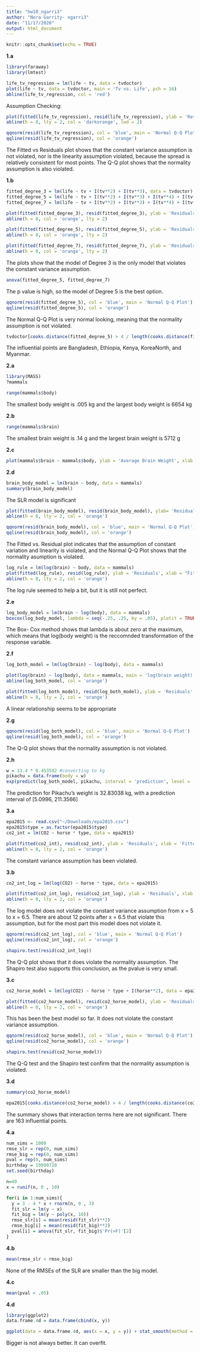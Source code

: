 ```yaml
---
title: "hw10_ngarri3"
author: "Nora Garrity- ngarri3"
date: "11/17/2020"
output: html_document
---
```


```r
knitr::opts_chunk$set(echo = TRUE)
```

**1.a**
```r
library(faraway)
library(lmtest)

life_tv_regression = lm(life ~ tv, data = tvdoctor)
plot(life ~ tv, data = tvdoctor, main = 'Tv vs. Life', pch = 16)
abline(life_tv_regression, col = 'red')
```

Assumption Checking:
```r
plot(fitted(life_tv_regression), resid(life_tv_regression), ylab = 'Residuals', xlab = 'Fitted', main = 'Fitted vs. Residuals', pch = 16, col = 'blue')
abline(h = 0, lty = 2, col = 'darkorange', lwd = 2)

qqnorm(resid(life_tv_regression), col = 'blue', main = 'Normal Q-Q Plot')
qqline(resid(life_tv_regression), col = 'orange')
```

The Fitted vs Residuals plot shows that the constant variance assumption is not violated, nor is the linearity assumption violated, because  the spread is relatively consistent for most points. The Q-Q plot shows that the normality assumption is also violated.

**1.b**
```r
fitted_degree_3 = lm(life ~ tv + I(tv**2) + I(tv**3), data = tvdoctor)
fitted_degree_5 = lm(life ~ tv + I(tv**2) + I(tv**3) + I(tv**4) + I(tv**5), data = tvdoctor)
fitted_degree_7 = lm(life ~ tv + I(tv**2) + I(tv**3) + I(tv**4) + I(tv**5) +I(tv**6) + I(tv**7), data = tvdoctor)

plot(fitted(fitted_degree_3), resid(fitted_degree_3), ylab = 'Residuals', xlab = 'Fitted', main = 'Degree 3', col = 'blue', pch = 16)
abline(h = 0, col = 'orange', lty = 2)

plot(fitted(fitted_degree_5), resid(fitted_degree_5), ylab = 'Residuals', xlab = 'Fitted', main = 'Degree 5', col = 'blue', pch = 16)
abline(h = 0, col = 'orange', lty = 2)

plot(fitted(fitted_degree_7), resid(fitted_degree_7), ylab = 'Residuals', xlab = 'Fitted', main = 'Degree 7', col = 'blue', pch = 16)
abline(h = 0, col = 'orange', lty = 2)
```

The plots show that the model of Degree 3 is the only model that violates the constant variance assumption. 

```r
anova(fitted_degree_5, fitted_degree_7)
```
The p value is high, so the model of Degree 5 is the best option.

```r
qqnorm(resid(fitted_degree_5), col = 'blue', main = 'Normal Q-Q Plot')
qqline(resid(fitted_degree_5), col = 'orange')
```

The Normal Q-Q Plot is very normal looking, meaning that the normality assumption is not violated.

```r
tvdoctor[cooks.distance(fitted_degree_5) > 4 / length(cooks.distance(fitted_degree_5)), ]
```

The influential points are Bangladesh, Ethiopia, Kenya, KoreaNorth, and Myanmar. 

**2.a**
```r
library(MASS)
?mammals 

range(mammals$body)
```
 The smallest body weight is .005 kg and the largest body weight is 6654 kg

**2.b**
```r
range(mammals$brain)
```
 The smallest brain weight is .14 g and the largest brain weight is 5712 g

**2.c**
```r
plot(mammals$brain ~ mammals$body, ylab = 'Average Brain Weight', xlab = 'Average Body Weight', main = 'Avg Brain Weight vs. Avg Body Weight', col = 'blue', pch = 16)
```

**2.d**
```r
brain_body_model = lm(brain ~ body, data = mammals)
summary(brain_body_model)
```
The SLR model is significant

```r
plot(fitted(brain_body_model), resid(brain_body_model), ylab= 'Residuals', xlab = 'Fitted', main = 'Fitted vs. Residuals', col = 'blue', pch = 16)
abline(h = 0, lty = 2, col = 'orange')

qqnorm(resid(brain_body_model), col = 'blue', main = 'Normal Q-Q Plot')
qqline(resid(brain_body_model), col = 'orange')
```

The Fitted vs. Residual plot indicates that the assumption of constant variation and linearity is violated, and the Normal Q-Q Plot shows that the normality asumption is violated. 

```r
log_rule = lm(log(brain) ~ body, data = mammals)
plot(fitted(log_rule), resid(log_rule), ylab = 'Residuals', xlab = "Fitted", main = 'Fitted vs. Residuals', col = 'blue', pch = 16)
abline(h = 0, lty = 2, col = 'orange')
```

The log rule seemed to help a bit, but it is still not perfect. 

**2.e**
```r
log_body_model = lm(brain ~ log(body), data = mammals)
boxcox(log_body_model, lambda = seq(-.25, .25, by = .05), plotit = TRUE)
```

The Box- Cox method shows that lambda is about zero at the maximum, which means that log(body weight) is the reccomnded transformation of the response variable.

**2.f**
```r
log_both_model = lm(log(brain) ~ log(body), data = mammals)

plot(log(brain) ~ log(body), data = mammals, main = 'log(brain weight) vs. log(body weight)', col = 'blue', pch = 16)
abline(log_both_model, col = 'orange')

plot(fitted(log_both_model), resid(log_both_model), ylab = 'Residuals', xlab = 'Fitted', main = 'Fitted vs. Residuals', col = 'blue', pch = 16)
abline(h = 0, lty = 2, col = 'orange')
```

A linear relationship seems to be appropriate

**2.g**
```r
qqnorm(resid(log_both_model), col = 'blue', main = 'Normal Q-Q Plot')
qqline(resid(log_both_model), col = 'orange')
```

The Q-Q plot shows that the normality assumption is not violated. 

**2.h**
```r
w = 13.4 * 0.453592 #converting to kg
pikachu = data.frame(body = w)
exp(predict(log_both_model, pikachu, interval = 'prediction', level = .99))
```
The prediction for Pikachu's weight is 32.83038 kg, with a prediction interval of [5.0996, 211.3566]

**3.a**
```r
epa2015 <- read.csv("~/Downloads/epa2015.csv")
epa2015$type = as.factor(epa2015$type)
co2_int = lm(CO2 ~ horse * type, data = epa2015)

plot(fitted(co2_int), resid(co2_int), ylab = 'Residuals', xlab = 'Fitted', col = 'blue', pch = 16, cex = .5)
abline(h = 0, lty = 2, col = 'orange')

```

The constant variance assumption has been violated.

**3.b**
```r
co2_int_log = lm(log(CO2) ~ horse * type, data = epa2015)

plot(fitted(co2_int_log), resid(co2_int_log), ylab = 'Residuals', xlab = 'Fitted', col = 'blue', pch = 16, cex = .5)
abline(h = 0, lty = 2, col = 'orange')
```

The log model does not violate the constant variance assumption from x = 5 to x = 6.5. There are about 12 points after x = 6.5 that violate this assumption, but for the most part this model does not violate it. 

```r
qqnorm(resid(co2_int_log), col = 'blue', main = 'Normal Q-Q Plot')
qqline(resid(co2_int_log), col = 'orange')

shapiro.test(resid(co2_int_log))
```

The Q-Q plot shows that it does violate the normality assumption. The Shapiro test also supports this conclusion, as the pvalue is very small.

**3.c**
```r
co2_horse_model = lm(log(CO2) ~ horse * type + I(horse**2), data = epa2015)

plot(fitted(co2_horse_model), resid(co2_horse_model), ylab = 'Residuals', xlab = 'Fitted', col = 'blue', pch = 16, cex = .5)
abline(h = 0, lty = 2, col = 'orange')
```

This has been the best model so far. It does not violate the constant variance assumption. 

```r
qqnorm(resid(co2_horse_model), col = 'blue', main = 'Normal Q-Q Plot')
qqline(resid(co2_horse_model), col = 'orange')

shapiro.test(resid(co2_horse_model))
```

The Q-Q test and the Shapiro test confirm that the normality assumption is violated. 

**3.d**
```r
summary(co2_horse_model)

epa2015[cooks.distance(co2_horse_model) > 4 / length(cooks.distance(co2_horse_model)), ]
```

The summary shows that interaction terms here are not significant. There are 163 influential points. 

**4.a**
```r
num_sims = 1000
rmse_slr = rep(0, num_sims)
rmse_big = rep(0, num_sims)
pval = rep(0, num_sims)
birthday = 19990720
set.seed(birthday)

n=40
x = runif(n, 0 , 10)

for(i in 1:num_sims){
  y = 3 - 4 * x + rnorm(n, 0 , 3)
  fit_slr = lm(y ~ x)
  fit_big = lm(y ~ poly(x, 10))
  rmse_slr[i] = mean(resid(fit_slr)**2)
  rmse_big[i] = mean(resid(fit_big)**2)
  pval[i] = anova(fit_slr, fit_big)$'Pr(>F)'[2]
}

```

**4.b**
```r
mean(rmse_slr < rmse_big)
```
None of the RMSEs of the SLR are smaller than the big model. 

**4.c**
```r
mean(pval < .05)
```

**4.d**
```r
library(ggplot2)
data.frame.4d = data.frame(cbind(x, y))

ggplot(data = data.frame.4d, aes(x = x, y = y)) + stat_smooth(method = 'lm', se = FALSE, col = 'blue', formula = y ~ x) + stat_smooth(method = 'lm', se = FALSE, col = 'orange', formula = y ~ poly(x, 10)) + geom_point(col = 'black')
```

Bigger is not always better. It can overfit. 
